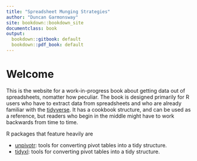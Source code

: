 ```yaml
---
title: "Spreadsheet Munging Strategies"
author: "Duncan Garmonsway"
site: bookdown::bookdown_site
documentclass: book
output:
  bookdown::gitbook: default
  bookdown::pdf_book: default
---
```


# Welcome {-}

This is the website for a work-in-progress book about getting data out of
spreadsheets, nomatter how peculiar.  The book is designed primarily for R users
who have to extract data from spreadsheets and who are already familiar with
the [tidyverse](https://www.tidyverse.org).  It has a cookbook structure, and
can be used as a reference, but readers who begin in the middle might have to
work backwards from time to time.

R packages that feature heavily are

* [unpivotr](https://nacnudus.github.io/unpivotr): tools for converting pivot
  tables into a tidy structure.
* [tidyxl](https://nacnudus.github.io/tidyxl): tools for converting pivot
  tables into a tidy structure.
